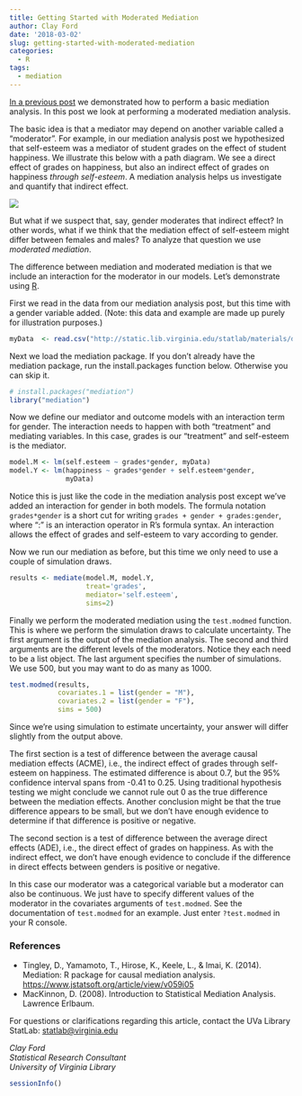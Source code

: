 ```yaml
---
title: Getting Started with Moderated Mediation
author: Clay Ford
date: '2018-03-02'
slug: getting-started-with-moderated-mediation
categories:
  - R
tags:
  - mediation
---
```


<a href="http://data.library.virginia.edu/introduction-to-mediation-analysis/" rel="noopener" target="_blank">In a previous post</a> we demonstrated how to perform a basic mediation analysis. In this post we look at performing a moderated mediation analysis. 

The basic idea is that a mediator may depend on another variable called a "moderator". For example, in our mediation analysis post we hypothesized that self-esteem was a mediator of student grades on the effect of student happiness. We illustrate this below with a path diagram. We see a direct effect of grades on happiness, but also an indirect effect of grades on happiness <em>through self-esteem</em>. A mediation analysis helps us investigate and quantify that indirect effect. 

![](/img/mediation_diagram.png)

But what if we suspect that, say, gender moderates that indirect effect? In other words, what if we think that the mediation effect of self-esteem might differ between females and males? To analyze that question we use <em>moderated mediation</em>. 

The difference between mediation and moderated mediation is that we include an interaction for the moderator in our models. Let's demonstrate using <a href="https://www.r-project.org/" rel="noopener" target="_blank">R</a>.

First we read in the data from our mediation analysis post, but this time with a gender variable added. (Note: this data and example are made up purely for illustration purposes.)

```r
myData  <- read.csv("http://static.lib.virginia.edu/statlab/materials/data/mediationData2.csv")

```


Next we load the mediation package. If you don’t already have the mediation package, run the install.packages function below. Otherwise you can skip it.

```r
# install.packages("mediation")
library("mediation")

```

Now we define our mediator and outcome models with an interaction term for gender. The interaction needs to happen with both "treatment" and mediating variables. In this case, grades is our "treatment" and self-esteem is the mediator.

```r
model.M <- lm(self.esteem ~ grades*gender, myData)
model.Y <- lm(happiness ~ grades*gender + self.esteem*gender, 
              myData)

```

Notice this is just like the code in the mediation analysis post except we’ve added an interaction for gender in both models. The formula notation `grades*gender` is a short cut for writing `grades + gender + grades:gender`, where ":" is an interaction operator in R’s formula syntax. An interaction allows the effect of grades and self-esteem to vary according to gender.

Now we run our mediation as before, but this time we only need to use a couple of simulation draws.

```r
results <- mediate(model.M, model.Y, 
                   treat='grades', 
                   mediator='self.esteem', 
                   sims=2)

```

Finally we perform the moderated mediation using the `test.modmed` function. This is where we perform the simulation draws to calculate uncertainty. The first argument is the output of the mediation analysis. The second and third arguments are the different levels of the moderators. Notice they each need to be a list object. The last argument specifies the number of simulations. We use 500, but you may want to do as many as 1000. 

```r
test.modmed(results, 
            covariates.1 = list(gender = "M"), 
            covariates.2 = list(gender = "F"), 
            sims = 500)
```


Since we’re using simulation to estimate uncertainty, your answer will differ slightly from the output above.

The first section is a test of difference between the average causal mediation effects (ACME), i.e., the indirect effect of grades through self-esteem on happiness. The estimated difference is about 0.7, but the 95% confidence interval spans from -0.41 to 0.25. Using traditional hypothesis testing we might conclude we cannot rule out 0 as the true difference between the mediation effects. Another conclusion might be that the true difference appears to be small, but we don’t have enough evidence to determine if that difference is positive or negative.

The second section is a test of difference between the average direct effects (ADE), i.e., the direct effect of grades on happiness. As with the indirect effect, we don’t have enough evidence to conclude if the difference in direct effects between genders is positive or negative.

In this case our moderator was a categorical variable but a moderator can also be continuous. We just have to specify different values of the moderator in the covariates arguments of `test.modmed`. See the documentation of `test.modmed` for an example. Just enter `?test.modmed` in your R console. 

### References

- Tingley, D., Yamamoto, T., Hirose, K., Keele, L., & Imai, K. (2014). Mediation: R package for causal mediation analysis. [https://www.jstatsoft.org/article/view/v059i05](https://www.jstatsoft.org/article/view/v059i05)
- MacKinnon, D. (2008). Introduction to Statistical Mediation Analysis. Lawrence Erlbaum.

For questions or clarifications regarding this article, contact the UVa Library StatLab: [statlab@virginia.edu](mailto:statlab@virginia.edu) 

_Clay Ford_  
_Statistical Research Consultant_  
_University of Virginia Library_  

```r
sessionInfo()
```

